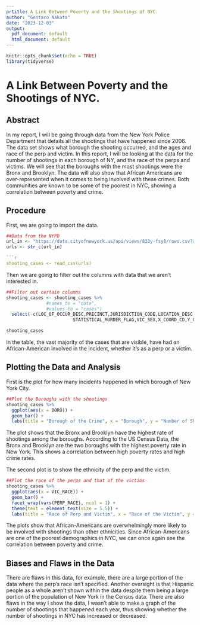 ---
prtitle: A Link Between Poverty and the Shootings of NYC.
author: "Gentaro Nakata"
date: "2023-12-03"
output:
  pdf_document: default
  html_document: default
---

```{r setup, include=FALSE}
knitr::opts_chunk$set(echo = TRUE)
library(tidyverse)
```

# A Link Between Poverty and the Shootings of NYC.

## Abstract

In my report, I will be going through data from the New York Police Department that details all the shootings that have happened since 2006. The data set shows what borough the shooting occurred, and the ages and race of the perp and victim. In this report, I will be looking at the data for the number of shootings in each borough of NY, and the race of the perps and victims. We will see that the boroughs with the most shootings were the Bronx and Brooklyn. The data will also show that African Americans are over-represented when it comes to being involved with these crimes. Both communities are known to be some of the poorest in NYC, showing a correlation between poverty and crime.

## Procedure

First, we are going to import the data.

```{r get_jhu_data}
##Data from the NYPD
url_in <- "https://data.cityofnewyork.us/api/views/833y-fsy8/rows.csv?accessType=DOWNLOAD"
urls <- str_c(url_in)

```{r import_data, message=FALSE}
shooting_cases <- read_csv(urls)
```

Then we are going to filter out the columns with data that we aren't interested in.

```{r tidy_shooting_data}
##Filter out certain columns
shooting_cases <- shooting_cases %>%
               #names_to = "date",
               #values_to = "cases")
  select(-c(LOC_OF_OCCUR_DESC,PRECINCT,JURISDICTION_CODE,LOCATION_DESC,
                         STATISTICAL_MURDER_FLAG,VIC_SEX,X_COORD_CD,Y_COORD_CD,Latitude,Longitude,Lon_Lat,LOC_CLASSFCTN_DESC,PERP_AGE_GROUP,PERP_SEX,VIC_AGE_GROUP))

shooting_cases
```

In the table, the vast majority of the cases that are visible, have had an African-American involved in the incident, whether it's as a perp or a victim.

## Plotting the Data and Analysis

First is the plot for how many incidents happened in which borough of New York City.

```{r borough}
##Plot the Boroughs with the shootings
shooting_cases %>%
  ggplot(aes(x = BORO)) + 
  geom_bar() + 
  labs(title = "Borough of the Crime", x = "Borough", y = "Number of Shootings")
```

The plot shows that the Bronx and Brooklyn have the highest rate of shootings among the boroughs. According to the US Census Data, the Bronx and Brooklyn are the two boroughs with the highest poverty rate in New York. This shows a correlation between high poverty rates and high crime rates.

The second plot is to show the ethnicity of the perp and the victim.

```{r fig.height=10, fig.width=7.5, race, echo=FALSE}
##Plot the race of the perps and that of the victims
shooting_cases %>%
  ggplot(aes(x = VIC_RACE)) + 
  geom_bar() + 
  facet_wrap(vars(PERP_RACE), ncol = 1) + 
  theme(text = element_text(size = 5.5)) +
  labs(title = "Race of Perp and Victim", x = "Race of the Victim", y = "Number of Victims")
```

The plots show that African-Americans are overwhelmingly more likely to be involved with shootings than other ethnicities. Since African-Americans are one of the poorest demographics in NYC, we can once again see the correlation between poverty and crime.

## Biases and Flaws in the Data

There are flaws in this data, for example, there are a large portion of the data where the perp's race isn't specified. Another oversight is that Hispanic people as a whole aren't shown within the data despite them being a large portion of the population of New York in the Census data.
There are also flaws in the way I show the data, I wasn't able to make a graph of the number of shootings that happened each year, thus showing whether the number of shootings in NYC has increased or decreased.

